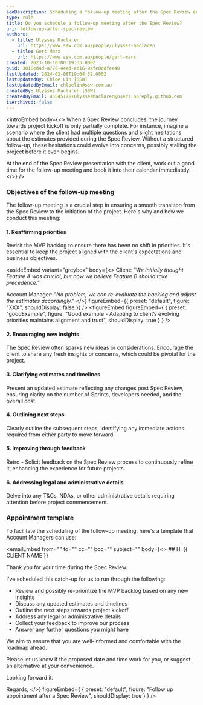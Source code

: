 ```yaml
---
seoDescription: Scheduling a follow-up meeting after the Spec Review ensures alignment and smooth project kickoff.
type: rule
title: Do you schedule a follow-up meeting after the Spec Review?
uri: follow-up-after-spec-review
authors:
  - title: Ulysses Maclaren
    url: https://www.ssw.com.au/people/ulysses-maclaren
  - title: Gert Marx
    url: https://www.ssw.com.au/people/gert-marx
created: 2023-10-10T00:19:33.000Z
guid: 3018ed4d-a776-44ed-ad16-9afe0cdfee40
lastUpdated: 2024-02-08T19:04:32.000Z
lastUpdatedBy: Chloe Lin [SSW]
lastUpdatedByEmail: chloelin@ssw.com.au
createdBy: Ulysses Maclaren [SSW]
createdByEmail: 45545178+UlyssesMaclaren@users.noreply.github.com
isArchived: false
---
```


<introEmbed
  body={<>
When a Spec Review concludes, the journey towards project kickoff is only partially complete. For instance, imagine a scenario where the client had multiple questions and slight hesitations about the estimates provided during the Spec Review. Without a structured follow-up, these hesitations could evolve into concerns, possibly stalling the project before it even begins.

At the end of the Spec Review presentation with the client, work out a good time for the follow-up meeting and book it into their calendar immediately.
  </>}
/>
### Objectives of the follow-up meeting

The follow-up meeting is a crucial step in ensuring a smooth transition from the Spec Review to the initiation of the project. Here's why and how we conduct this meeting:

#### 1. Reaffirming priorities

Revisit the MVP backlog to ensure there has been no shift in priorities. It's essential to keep the project aligned with the client's expectations and business objectives.

<asideEmbed
  variant="greybox"
  body={<>
    Client: _"We initially thought Feature A was crucial, but now we believe Feature B should take precedence."_

Account Manager: _"No problem, we can re-evaluate the backlog and adjust the estimates accordingly."_
  </>}
  figureEmbed={{
    preset: "default",
    figure: "XXX",
    shouldDisplay: false
  }}
/>
<figureEmbed figureEmbed={ {
  preset: "goodExample",
  figure: "Good example - Adapting to client’s evolving priorities maintains alignment and trust",
  shouldDisplay: true
} } />


#### 2. Encouraging new insights

The Spec Review often sparks new ideas or considerations. Encourage the client to share any fresh insights or concerns, which could be pivotal for the project.

#### 3. Clarifying estimates and timelines

Present an updated estimate reflecting any changes post Spec Review, ensuring clarity on the number of Sprints, developers needed, and the overall cost.

#### 4. Outlining next steps

Clearly outline the subsequent steps, identifying any immediate actions required from either party to move forward.

#### 5. Improving through feedback

Retro - Solicit feedback on the Spec Review process to continuously refine it, enhancing the experience for future projects.

#### 6. Addressing legal and administrative details

Delve into any T&Cs, NDAs, or other administrative details requiring attention before project commencement.

### Appointment template

To facilitate the scheduling of the follow-up meeting, here's a template that Account Managers can use:

<emailEmbed
  from=""
  to=""
  cc=""
  bcc=""
  subject=""
  body={<>
    ## Hi &#123;&#123; CLIENT NAME &#125;&#125;

Thank you for your time during the Spec Review.

I've scheduled this catch-up for us to run through the following:

* Review and possibly re-prioritize the MVP backlog based on any new insights
* Discuss any updated estimates and timelines
* Outline the next steps towards project kickoff
* Address any legal or administrative details
* Collect your feedback to improve our process
* Answer any further questions you might have

We aim to ensure that you are well-informed and comfortable with the roadmap ahead.

Please let us know if the proposed date and time work for you, or suggest an alternative at your convenience.

Looking forward it.

Regards,
  </>}
  figureEmbed={ {
    preset: "default",
    figure: "Follow up appointment after a Spec Review",
    shouldDisplay: true
  } }
/>
